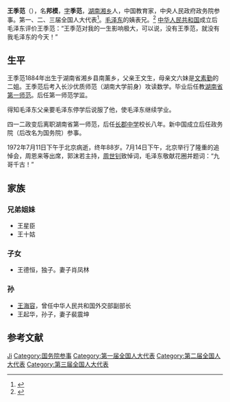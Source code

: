 '''王季范'''（{{bd|1884年||1972年|7月11日}}），名'''邦模'''，[[表字|字]]'''季范'''，[[湖南省|湖南]][[湘乡县|湘乡]]人，中国教育家，中央人民政府政务院参事。第一、二、三届全国人大代表<ref>{{cite book|author=全国人民代表大会常务委员会办公厅|title=中华人民共和国第一届全国人民代表大会代表名单|year=1955年|publisher=全国人民代表大会常务委员会办公厅|url=http://book.ucdrs.superlib.net/views/specific/2929/bookDetail.jsp?dxNumber=000005772167&d=546843D0AE2464CD1C95896344A85614&fenlei=04070402|access-date=2015-01-26|archive-date=2019-01-24|archive-url=https://web.archive.org/web/20190124105450/http://book.ucdrs.superlib.net/views/specific/2929/bookDetail.jsp?dxNumber=000005772167&d=546843D0AE2464CD1C95896344A85614&fenlei=04070402|dead-url=no}}</ref>。[[毛泽东|毛泽东]]的姨表兄。<ref name=王宇清>{{Cite web|url=http://www.gmw.cn/01gmrb/2000-07/06/GB/07%5E18473%5E0%5EGMC3-007.htm|title=毛泽东与王季范|accessdate=|author=王宇清|date=|publisher=|archive-date=2017-02-28|archive-url=https://web.archive.org/web/20170228222818/http://www.gmw.cn/01gmrb/2000-07/06/GB/07%5E18473%5E0%5EGMC3-007.htm|dead-url=no}}</ref>
[[中华人民共和国|中华人民共和国]]成立后毛泽东评价王季范：“王季范对我的一生影响极大，可以说，没有王季范，就没有我毛泽东的今天！”{{r|王宇清}}

== 生平 ==
王季范1884年出生于湖南省湘乡县南薰乡，父亲王文生，母亲文六妹是[[文素勤|文素勤]]的二姐。王季范后考入长沙优质师范（湖南大学前身）攻读数学。毕业后任教[[湖南第一师范学院|湖南省第一师范]]。后任第一师范学监。

得知毛泽东父亲要毛泽东停学后说服了他，使毛泽东继续学业。

四一二政变后离职湖南省第一师范，后任[[长沙市长郡中学|长郡中学]]校长八年。新中国成立后任政务院（后改名为国务院）参事。

1972年7月11日下午于北京病逝，终年88岁。7月14日下午，北京举行了隆重的追悼会，周恩来等出席，郭沫若主持，[[周世钊|周世钊]]致悼词，毛泽东敬献花圈并题词：“九哥千古！”

==家族==
===兄弟姐妹===
*王星臣
*王十姑

===子女===
*王德恒，独子。妻子肖凤林

===孙===
*[[王海容|王海容]]，曾任中华人民共和国外交部副部长
*王起华，孙子，妻子裴震坤

== 参考文献 ==
{{reflist}}

{{国务院参事}}

{{Authority control}}
{{DEFAULTSORT:Wang王}}
[[Category:王姓|Ji]]
[[Category:国务院参事|Category:国务院参事]]
[[Category:第一届全国人大代表|Category:第一届全国人大代表]]
[[Category:第二届全国人大代表|Category:第二届全国人大代表]]
[[Category:第三届全国人大代表|Category:第三届全国人大代表]]